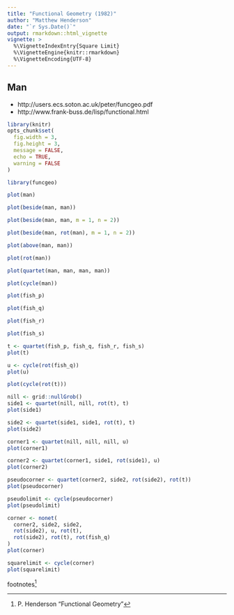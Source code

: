 ```yaml
---
title: "Functional Geometry (1982)"
author: "Matthew Henderson"
date: "`r Sys.Date()`"
output: rmarkdown::html_vignette
vignette: >
  %\VignetteIndexEntry{Square Limit}
  %\VignetteEngine{knitr::rmarkdown}
  %\VignetteEncoding{UTF-8}
---
```


## Man

* http://users.ecs.soton.ac.uk/peter/funcgeo.pdf
* http://www.frank-buss.de/lisp/functional.html

```r
library(knitr)
opts_chunk$set(
  fig.width = 3,
  fig.height = 3,
  message = FALSE,
  echo = TRUE,
  warning = FALSE
)
```

```r
library(funcgeo)

plot(man)
```

```r
plot(beside(man, man))
```

```r
plot(beside(man, man, m = 1, n = 2))
```

```r
plot(beside(man, rot(man), m = 1, n = 2))
```

```r
plot(above(man, man))
```

```r
plot(rot(man))
```

```r
plot(quartet(man, man, man, man))
```

```r
plot(cycle(man))
```

```r
plot(fish_p)
```

```r
plot(fish_q)
```

```r
plot(fish_r)
```

```r
plot(fish_s)
```

```r
t <- quartet(fish_p, fish_q, fish_r, fish_s)
plot(t)
```

```r
u <- cycle(rot(fish_q))
plot(u)
```

```r
plot(cycle(rot(t)))
```

```r
nill <- grid::nullGrob()
side1 <- quartet(nill, nill, rot(t), t)
plot(side1)
```

```r
side2 <- quartet(side1, side1, rot(t), t)
plot(side2)
```

```r
corner1 <- quartet(nill, nill, nill, u)
plot(corner1)
```

```r
corner2 <- quartet(corner1, side1, rot(side1), u)
plot(corner2)
```

```r
pseudocorner <- quartet(corner2, side2, rot(side2), rot(t))
plot(pseudocorner)
```

```r
pseudolimit <- cycle(pseudocorner)
plot(pseudolimit)
```

```r
corner <- nonet(
  corner2, side2, side2,
  rot(side2), u, rot(t),
  rot(side2), rot(t), rot(fish_q)
)
plot(corner)
```

```r
squarelimit <- cycle(corner)
plot(squarelimit)
```

footnotes^[P. Henderson "Functional Geometry"]
